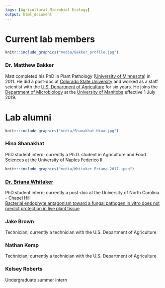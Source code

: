 ```yaml
---
tags: [Agricultural Microbial Ecology]
output: html_document
---
```

  
# Current lab members  
```r
knitr::include_graphics("media/Bakker_profile.jpg")
```

### Dr. Matthew Bakker  
Matt completed his PhD in Plant Pathology ([University of Minnesota](https://plpa.cfans.umn.edu/){target="_blank"}) in 2011. He did a post-doc at [Colorado State University](https://www.colostate.edu/){target="_blank"} and worked as a staff scientist with the [U.S. Department of Agriculture](https://www.ars.usda.gov/){target="_blank"} for six years. He joins the [Department of Microbiology](http://www.sci.umanitoba.ca/micro/){target="_blank"} at the [University of Manitoba](https://umanitoba.ca/){target="_blank"} effective 1 July 2019.  

  
# Lab alumni  
```r
knitr::include_graphics("media/Shanakhat_Hina.jpg")
```
  
### Hina Shanakhat  
PhD student intern; currently a Ph.D. student in Agriculture and Food Sciences at the University of Naples Federico II  
  
    
```r
knitr::include_graphics("media/Whitaker_Briana.2017.jpeg")
```
  
  
### [Dr. Briana Whitaker](https://brianakwhitaker.wixsite.com/ecology){target="_blank"}  
PhD student intern; currently a post-doc at the University of North Carolina - Chapel Hill  
[Bacterial endophyte antagonism toward a fungal pathogen in vitro does not predict protection in live plant tissue](https://doi.org/10.1093/femsec/fiy237){target="_blank"}  
  
  
### Jake Brown  
Technician; currently a technician with the U.S. Department of Agriculture  
  
### Nathan Kemp  
Technician; currently a technician with the U.S. Department of Agriculture  
  
### Kelsey Roberts  
Undergraduate summer intern  